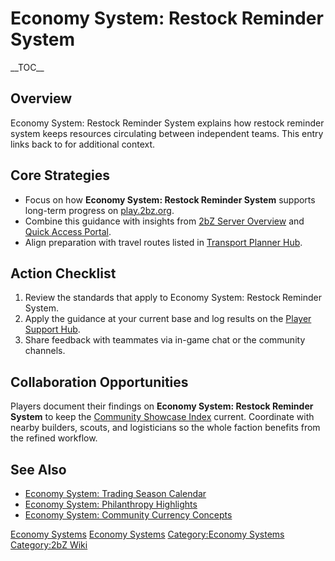 {{Short description|Economy System: Restock Reminder System explains how restock reminder system keeps resources circulating between independent teams}}
= Economy System: Restock Reminder System =
{{2bZ Navbox}}
__TOC__

== Overview ==
Economy System: Restock Reminder System explains how restock reminder system keeps
resources circulating between independent teams. This entry links back to
[[Category:Economy Systems|Economy Systems]] for additional context.

== Core Strategies ==
* Focus on how '''Economy System: Restock Reminder System''' supports long-term progress on [[play.2bz.org]].
* Combine this guidance with insights from [[2bZ Server Overview]] and [[Quick Access Portal]].
* Align preparation with travel routes listed in [[Transport Planner Hub]].

== Action Checklist ==
# Review the [[Category:Economy Systems|Economy Systems]] standards that apply to Economy System: Restock Reminder System.
# Apply the guidance at your current base and log results on the [[Player Support Hub]].
# Share feedback with teammates via in-game chat or the community channels.

== Collaboration Opportunities ==
Players document their findings on '''Economy System: Restock Reminder System''' to keep
the [[Community Showcase Index]] current. Coordinate with nearby builders, scouts, and
logisticians so the whole faction benefits from the refined workflow.

== See Also ==
* [[Economy System: Trading Season Calendar]]
* [[Economy System: Philanthropy Highlights]]
* [[Economy System: Community Currency Concepts]]

[[Category:Economy Systems]]
[[Category:2bZ Wiki]]
